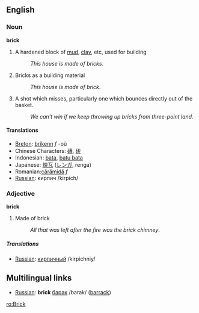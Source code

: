 ==English==

===Noun===
'''brick'''

# A hardened block of [[mud]], [[clay]], etc, used for building
#:''This house is made of bricks''.
# {{uncountable}} Bricks as a building material
#:''This house is made of brick''.
# {{hoops}} A shot which misses, particularly one which bounces directly out of the basket.
#: ''We can't win if we keep throwing up bricks from three-point land.''

====Translations====
*[[Breton]]: [[brikenn]] ''f'' -où
*Chinese Characters: [[磚]], [[砖]]
*Indonesian: [[bata]], [[batu bata]]
*Japanese: [[煉瓦]] ([[レンガ]], renga)
*Romanian:[[cărămidă]] ''f''
*[[Russian]]: кирпич /kirpich/

===Adjective===
'''brick'''

# {{notcomp}} Made of brick
#:''All that was left after the fire was the brick chimney''.

=====Translations=====
*[[Russian]]: [[кирпичный]] /kirpichniy/

==Multilingual links==
*[[Russian]]: '''brick''' [[барак]] /barak/ ([[barrack]])

[[ro:Brick]]